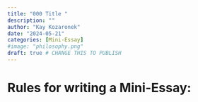 ```yaml
---
title: "000 Title "
description: ""
author: "Kay Kozaronek"
date: "2024-05-21"
categories: [Mini-Essay]
#image: "philosophy.png"
draft: true # CHANGE THIS TO PUBLISH
---
```


# Rules for writing a Mini-Essay: